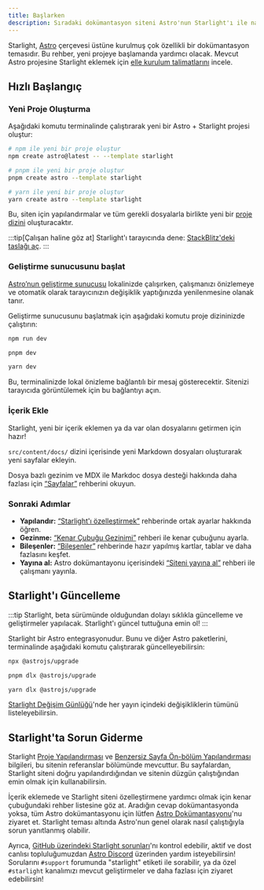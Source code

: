 ```yaml
---
title: Başlarken
description: Sıradaki dokümantasyon siteni Astro'nun Starlight'ı ile nasıl oluşturacağını öğren.
---
```



Starlight, [Astro](https://astro.build) çerçevesi üstüne kurulmuş çok özellikli bir dokümantasyon temasıdır.
Bu rehber, yeni projeye başlamanda yardımcı olacak.
Mevcut Astro projesine Starlight eklemek için [elle kurulum talimatlarını](/tr/manual-setup/) incele.

## Hızlı Başlangıç

### Yeni Proje Oluşturma

Aşağıdaki komutu terminalinde çalıştırarak yeni bir Astro + Starlight projesi oluştur:

<Tabs>
<TabItem label="npm">

```sh
# npm ile yeni bir proje oluştur
npm create astro@latest -- --template starlight
```

</TabItem>
<TabItem label="pnpm">

```sh
# pnpm ile yeni bir proje oluştur
pnpm create astro --template starlight
```

</TabItem>
<TabItem label="Yarn">

```sh
# yarn ile yeni bir proje oluştur
yarn create astro --template starlight
```

</TabItem>
</Tabs>

Bu, siten için yapılandırmalar ve tüm gerekli dosyalarla birlikte yeni bir [proje dizini](/tr/guides/project-structure/) oluşturacaktır.

:::tip[Çalışan haline göz at]
Starlight'ı tarayıcında dene:
[StackBlitz'deki taslağı aç](https://stackblitz.com/github/withastro/starlight/tree/main/examples/basics).
:::

### Geliştirme sunucusunu başlat

[Astro’nun geliştirme sunucusu](https://docs.astro.build/en/reference/cli-reference/#astro-dev) lokalinizde çalışırken, çalışmanızı önizlemeye ve otomatik olarak tarayıcınızın değişiklik yaptığınızda yenilenmesine olanak tanır.

Geliştirme sunucusunu başlatmak için aşağıdaki komutu proje dizininizde çalıştırın:

<Tabs>
<TabItem label="npm">

```sh
npm run dev
```

</TabItem>
<TabItem label="pnpm">

```sh
pnpm dev
```

</TabItem>
<TabItem label="Yarn">

```sh
yarn dev
```

</TabItem>
</Tabs>

Bu, terminalinizde lokal önizleme bağlantılı bir mesaj gösterecektir.
Sitenizi tarayıcıda görüntülemek için bu bağlantıyı açın.

### İçerik Ekle

Starlight, yeni bir içerik eklemen ya da var olan dosyalarını getirmen için hazır!

`src/content/docs/` dizini içerisinde yeni Markdown dosyaları oluşturarak yeni sayfalar ekleyin.

Dosya bazlı gezinim ve MDX ile Markdoc dosya desteği hakkında daha fazlası için [“Sayfalar”](/tr/guides/pages/) rehberini okuyun.

### Sonraki Adımlar

- **Yapılandır:** [“Starlight'ı özelleştirmek”](/tr/guides/customization/) rehberinde ortak ayarlar hakkında öğren.
- **Gezinme:** [“Kenar Çubuğu Gezinimi”](/tr/guides/sidebar/) rehberi ile kenar çubuğunu ayarla.
- **Bileşenler:** [“Bileşenler”](/tr/guides/components/) rehberinde hazır yapılmış kartlar, tablar ve daha fazlasını keşfet.
- **Yayına al:** Astro dokümantayonu içerisindeki [“Siteni yayına al”](https://docs.astro.build/en/guides/deploy/) rehberi ile çalışmanı yayınla.

## Starlight'ı Güncelleme

:::tip
Starlight, beta sürümünde olduğundan dolayı sıklıkla güncelleme ve geliştirmeler yapılacak.
Starlight'ı güncel tuttuğuna emin ol!
:::

Starlight bir Astro entegrasyonudur. Bunu ve diğer Astro paketlerini, terminalinde aşağıdaki komutu çalıştırarak güncelleyebilirsin:

<Tabs>
<TabItem label="npm">

```sh
npx @astrojs/upgrade
```

</TabItem>
<TabItem label="pnpm">

```sh
pnpm dlx @astrojs/upgrade
```

</TabItem>
<TabItem label="Yarn">

```sh
yarn dlx @astrojs/upgrade
```

</TabItem>
</Tabs>

[Starlight Değişim Günlüğü](https://github.com/withastro/starlight/blob/main/packages/starlight/CHANGELOG.md)'nde her yayın içindeki değişikliklerin tümünü listeleyebilirsin.

## Starlight'ta Sorun Giderme

Starlight [Proje Yapılandırması](/tr/reference/configuration/) ve [Benzersiz Sayfa Ön-bölüm Yapılandırması](/tr/reference/frontmatter/) bilgileri, bu sitenin referanslar bölümünde mevcuttur. Bu sayfalardan, Starlight siteni doğru yapılandırdığından ve sitenin düzgün çalıştığından emin olmak için kullanabilirsin.

İçerik eklemede ve Starlight siteni özelleştirmene yardımcı olmak için kenar çubuğundaki rehber listesine göz at.
Aradığın cevap dokümantasyonda yoksa, tüm Astro dokümantasyonu için lütfen [Astro Dokümantasyonu](https://docs.astro.build)'nu ziyaret et. Starlight teması altında Astro'nun genel olarak nasıl çalıştığıyla sorun yanıtlanmış olabilir.

Ayrıca, [GitHub üzerindeki Starlight sorunları](https://github.com/withastro/starlight/issues)'nı kontrol edebilir, aktif ve dost canlısı topluluğumuzdan [Astro Discord](https://astro.build/chat/) üzerinden yardım isteyebilirsin! Sorularını `#support` forumunda "starlight" etiketi ile sorabilir, ya da özel `#starlight` kanalımızı mevcut geliştirmeler ve daha fazlası için ziyaret edebilirsin!
